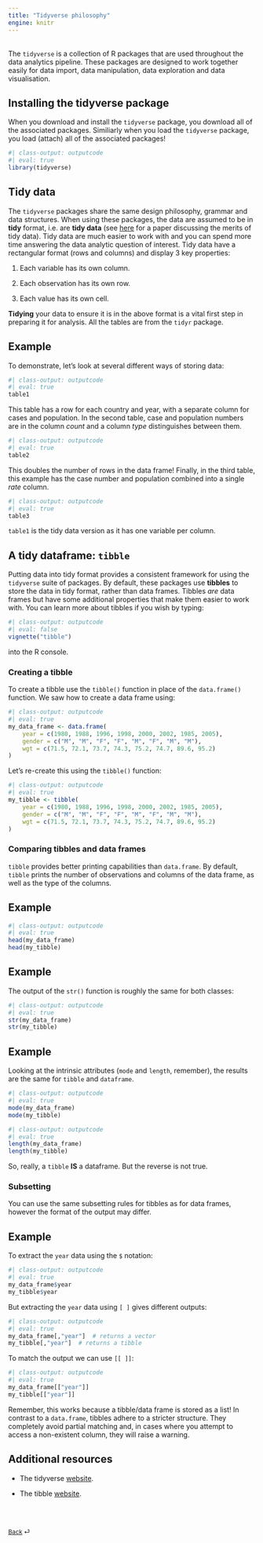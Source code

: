 ```yaml
---
title: "Tidyverse philosophy"
engine: knitr
---
```


<br>
The `tidyverse` is a collection of R packages that are used throughout the data analytics pipeline. These packages are designed to work together easily for data import, data manipulation, data exploration and data visualisation.

## Installing the tidyverse package

When you download and install the `tidyverse` package, you download all of the associated packages. Similiarly when you load the `tidyverse` package, you load (attach) all of the associated packages!

```r
#| class-output: outputcode
#| eval: true
library(tidyverse)
```

## Tidy data

The `tidyverse` packages share the same design philosophy, grammar and data structures. When using these packages, the data are assumed to be in **tidy** format, i.e. are **tidy data** (see [here](http://www.jstatsoft.org/v59/i10/paper) for a paper discussing the merits of tidy data). Tidy data are much easier to work with and you can spend more time answering the data analytic question of interest. Tidy data have a rectangular format (rows and columns) and display 3 key properties:

1. Each variable has its own column.

2. Each observation has its own row.

3. Each value has its own cell.

**Tidying** your data to ensure it is in the above format is a vital first step in preparing it for analysis. All the tables are from the `tidyr` package.

::: {.callout-note appearance="simple"}

## Example

To demonstrate, let's look at several different ways of storing data:

```r
#| class-output: outputcode
#| eval: true
table1
```

This table has a row for each country and year, with a separate column for cases and population. In the second table, case and population numbers are in the column *count* and a column *type* distinguishes between them.

```r
#| class-output: outputcode
#| eval: true
table2
```

This doubles the number of rows in the data frame! Finally, in the third table, this example has the case number and population combined into a single *rate* column.

```r
#| class-output: outputcode
#| eval: true
table3
```

`table1` is the tidy data version as it has one variable per column.

:::

## A tidy dataframe: `tibble`

Putting data into tidy format provides a consistent framework for using the `tidyverse` suite of packages. By default, these packages use **tibbles** to store the data in tidy format, rather than data frames. Tibbles *are* data frames but have some additional properties that make them easier to work with. You can learn more about tibbles if you wish by typing:

```r
#| class-output: outputcode
#| eval: false
vignette("tibble")
```
into the R console.
    
### Creating a tibble

To create a tibble use the `tibble()` function in place of the `data.frame()` function. We saw how to create a data frame using:

```r
#| class-output: outputcode
#| eval: true
my_data_frame <- data.frame(
    year = c(1980, 1988, 1996, 1998, 2000, 2002, 1985, 2005),
    gender = c("M", "M", "F", "F", "M", "F", "M", "M"),
    wgt = c(71.5, 72.1, 73.7, 74.3, 75.2, 74.7, 89.6, 95.2)
)
```
    
Let's re-create this using the `tibble()` function:
```r
#| class-output: outputcode
#| eval: true
my_tibble <- tibble(
    year = c(1980, 1988, 1996, 1998, 2000, 2002, 1985, 2005),
    gender = c("M", "M", "F", "F", "M", "F", "M", "M"),
    wgt = c(71.5, 72.1, 73.7, 74.3, 75.2, 74.7, 89.6, 95.2)
)
```

### Comparing tibbles and data frames

`tibble` provides better printing capabilities than `data.frame`. By default, `tibble` prints the number of observations and columns of the data frame, as well as the type of the columns.

::: {.callout-note appearance="simple"}

## Example

```r
#| class-output: outputcode
#| eval: true
head(my_data_frame)
head(my_tibble)
```

:::

::: {.callout-note appearance="simple"}

## Example

The output of the `str()` function is roughly the same for both classes:
```r
#| class-output: outputcode
#| eval: true
str(my_data_frame)
str(my_tibble)
```

:::

::: {.callout-note appearance="simple"}

## Example

Looking at the intrinsic attributes (`mode` and `length`, remember), the results are the same for `tibble` and `dataframe`.

```r
#| class-output: outputcode
#| eval: true
mode(my_data_frame)
mode(my_tibble)
```

```r
#| class-output: outputcode
#| eval: true
length(my_data_frame)
length(my_tibble)
```

:::

So, really, a `tibble` **IS** a dataframe. But the reverse is not true.

### Subsetting 

You can use the same subsetting rules for tibbles as for data frames, however the format of the output may differ.

::: {.callout-note appearance="simple"}

## Example

To extract the `year` data using the `$` notation:

```r
#| class-output: outputcode
#| eval: true
my_data_frame$year
my_tibble$year
```

But extracting the `year` data using `[ ]` gives different outputs:

```r
#| class-output: outputcode
#| eval: true
my_data_frame[,"year"]  # returns a vector
my_tibble[,"year"]  # returns a tibble
```

To match the output we can use `[[ ]]`:

```r
#| class-output: outputcode
#| eval: true
my_data_frame[["year"]]
my_tibble[["year"]]
```

:::

Remember, this works because a tibble/data frame is stored as a list! In contrast to a `data.frame`, tibbles adhere to a stricter structure. They completely avoid partial matching and, in cases where you attempt to access a non-existent column, they will raise a warning.

## Additional resources

* The tidyverse [website](https://www.tidyverse.org).

* The tibble [website](https://tibble.tidyverse.org/index.html).

<br><br>

::: {style="font-size: 0.875em;"}
[Back](/weeks/week-2.qmd) ⏎
:::